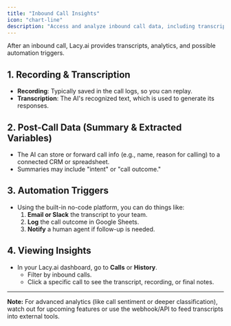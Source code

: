 ```yaml
---
title: "Inbound Call Insights"
icon: "chart-line"
description: "Access and analyze inbound call data, including transcripts, recordings, and automation triggers"
---
```


After an inbound call, Lacy.ai provides transcripts, analytics, and possible automation triggers.

## 1. Recording & Transcription

- **Recording**: Typically saved in the call logs, so you can replay.
- **Transcription**: The AI's recognized text, which is used to generate its responses.

## 2. Post-Call Data (Summary & Extracted Variables)

- The AI can store or forward call info (e.g., name, reason for calling) to a connected CRM or spreadsheet.
- Summaries may include "intent" or "call outcome."

## 3. Automation Triggers

- Using the built-in no-code platform, you can do things like:
  1. **Email or Slack** the transcript to your team.
  2. **Log** the call outcome in Google Sheets.
  3. **Notify** a human agent if follow-up is needed.

## 4. Viewing Insights

- In your Lacy.ai dashboard, go to **Calls** or **History**.
  - Filter by inbound calls.
  - Click a specific call to see the transcript, recording, or final notes.

---

**Note:** For advanced analytics (like call sentiment or deeper classification), watch out for upcoming features or use the webhook/API to feed transcripts into external tools.
